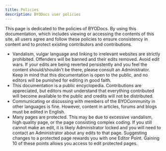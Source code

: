```yaml
---
title: Policies
description: BYODocs user policies
---
```


This page is dedicated to the policies of BYODocs. By using this documentation, which includes viewing or accessing the contents of this site, all users agree and follow these policies to ensure consistency in content and to protect existing contributors and contributions.

- Vandalism, vulgar language and linking to irrelevant websites are strictly prohibited. Offenders will be banned and their edits removed. Avoid edit wars. If your edits are being reverted persistently and you feel the content should/shouldn't be there, please consult an Administrator. Keep in mind that this documentation is open to the public, and no editors will be punished for editing in good faith.
- This documentation is a public encyclopedia. Contributions are appreciated, but editors must understand that everything contributed will become available to the public and credits will not be distributed.
- Communicating or discussing with members of the BYOCommunity in other languages is fine. However, content in articles, forums and blogs must be edited in English.
- Many pages are protected. This may be due to excessive vandalism, high quality page, or the page consisting complex coding. If you still cannot make an edit, it is likely Administrator locked and you will need to contact an Administrator about any edits to that page. Suggesting changes to a protected page rewards you with one Editor Point. Gaining 10 of these points allows you access to edit protected pages.
